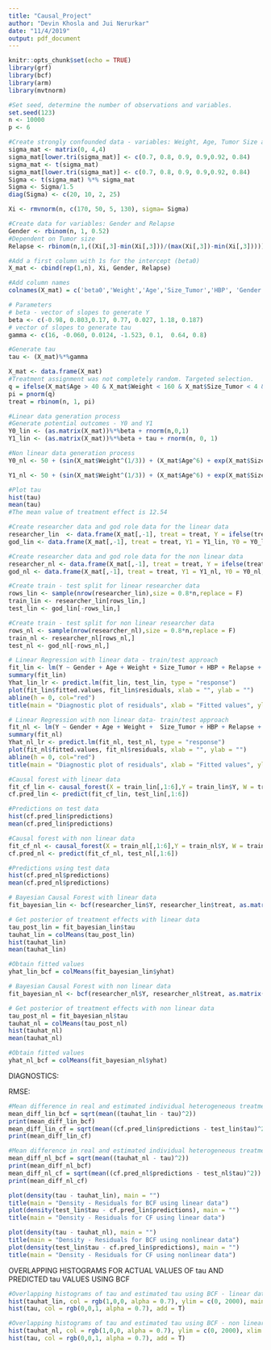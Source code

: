 ```yaml
---
title: "Causal_Project"
author: "Devin Khosla and Jui Nerurkar"
date: "11/4/2019"
output: pdf_document
---
```


```r
knitr::opts_chunk$set(echo = TRUE)
library(grf)
library(bcf)
library(arm)
library(mvtnorm)
```

```r
#Set seed, determine the number of observations and variables.
set.seed(123)
n <- 10000
p <- 6
```


```r
#Create strongly confounded data - variables: Weight, Age, Tumor Size and Blood Pressure
sigma_mat <- matrix(0, 4,4)
sigma_mat[lower.tri(sigma_mat)] <- c(0.7, 0.8, 0.9, 0.9,0.92, 0.84)
sigma_mat <- t(sigma_mat)
sigma_mat[lower.tri(sigma_mat)] <- c(0.7, 0.8, 0.9, 0.9,0.92, 0.84)
Sigma <- t(sigma_mat) %*% sigma_mat
Sigma <- Sigma/1.5
diag(Sigma) <- c(20, 10, 2, 25)

Xi <- rmvnorm(n, c(170, 50, 5, 130), sigma= Sigma)

#Create data for variables: Gender and Relapse
Gender <- rbinom(n, 1, 0.52)
#Dependent on Tumor size
Relapse <- rbinom(n,1,((Xi[,3]-min(Xi[,3]))/(max(Xi[,3])-min(Xi[,3]))))
```


```r
#Add a first column with 1s for the intercept (beta0)
X_mat <- cbind(rep(1,n), Xi, Gender, Relapse)

#Add column names
colnames(X_mat) = c('beta0','Weight','Age','Size_Tumor','HBP', 'Gender','Relapse')

# Parameters 
# beta - vector of slopes to generate Y
beta <- c(-0.98, 0.803,0.17, 0.77, 0.027, 1.18, 0.187)
# vector of slopes to generate tau
gamma <- c(16, -0.060, 0.0124, -1.523, 0.1,  0.64, 0.8)

#Generate tau
tau <- (X_mat)%*%gamma
```

```r
X_mat <- data.frame(X_mat)
#Treatment assignment was not completely random. Targeted selection.
q = ifelse(X_mat$Age > 40 & X_mat$Weight < 160 & X_mat$Size_Tumor < 4 & X_mat$Relapse == 0, -1, 1)
pi = pnorm(q)
treat = rbinom(n, 1, pi)
```

```r
#Linear data generation process 
#Generate potential outcomes - Y0 and Y1 
Y0_lin <- (as.matrix(X_mat))%*%beta + rnorm(n,0,1)
Y1_lin <- (as.matrix(X_mat))%*%beta + tau + rnorm(n, 0, 1)
```

```r
#Non linear data generation process
Y0_nl <- 50 + (sin(X_mat$Weight^(1/3)) + (X_mat$Age^6) + exp(X_mat$Size_Tumor) + X_mat$Relapse) *(10^-9) + rbeta(n,0.5,1/3)

Y1_nl <- 50 + (sin(X_mat$Weight^(1/3)) + (X_mat$Age^6) + exp(X_mat$Size_Tumor) + X_mat$Relapse) *(10^-9) + rbeta(n,0.5,1/3)+ tau
```

```r
#Plot tau
hist(tau)
mean(tau)
#The mean value of treatment effect is 12.54
```


```r
#Create researcher data and god role data for the linear data
researcher_lin  <- data.frame(X_mat[,-1], treat = treat, Y = ifelse(treat == 1, Y1_lin, Y0_lin))
god_lin <- data.frame(X_mat[,-1], treat = treat, Y1 = Y1_lin, Y0 = Y0_lin, tau = tau)

#Create researcher data and god role data for the non linear data
researcher_nl <- data.frame(X_mat[,-1], treat = treat, Y = ifelse(treat == 1, Y1_nl, Y0_nl))
god_nl <- data.frame(X_mat[,-1], treat = treat, Y1 = Y1_nl, Y0 = Y0_nl, tau = tau)
```

```r
#Create train - test split for linear researcher data
rows_lin <- sample(nrow(researcher_lin),size = 0.8*n,replace = F)
train_lin <- researcher_lin[rows_lin,]
test_lin <- god_lin[-rows_lin,]

#Create train - test split for non linear researcher data
rows_nl <- sample(nrow(researcher_nl),size = 0.8*n,replace = F)
train_nl <- researcher_nl[rows_nl,]
test_nl <- god_nl[-rows_nl,]
```

```r
# Linear Regression with linear data - train/test approach
fit_lin <- lm(Y ~ Gender + Age + Weight + Size_Tumor + HBP + Relapse + treat,data = train_lin)
summary(fit_lin)
Yhat_lin_lr <- predict.lm(fit_lin, test_lin, type = "response")
plot(fit_lin$fitted.values, fit_lin$residuals, xlab = "", ylab = "")
abline(h = 0, col="red")
title(main = "Diagnostic plot of residuals", xlab = "Fitted values", ylab = "Residuals")
```

```r

# Linear Regression with non linear data- train/test approach
fit_nl <- lm(Y ~ Gender + Age + Weight +  Size_Tumor + HBP + Relapse + treat,data = train_nl)
summary(fit_nl)
Yhat_nl_lr <- predict.lm(fit_nl, test_nl, type = "response")
plot(fit_nl$fitted.values, fit_nl$residuals, xlab = "", ylab = "")
abline(h = 0, col="red")
title(main = "Diagnostic plot of residuals", xlab = "Fitted values", ylab = "Residuals")
```

```r
#Causal forest with linear data
fit_cf_lin <- causal_forest(X = train_lin[,1:6],Y = train_lin$Y, W = train_lin$treat)
cf.pred_lin <- predict(fit_cf_lin, test_lin[,1:6])

#Predictions on test data
hist(cf.pred_lin$predictions)
mean(cf.pred_lin$predictions)
```

```r
#Causal forest with non linear data
fit_cf_nl <- causal_forest(X = train_nl[,1:6],Y = train_nl$Y, W = train_nl$treat)
cf.pred_nl <- predict(fit_cf_nl, test_nl[,1:6])

#Predictions using test data
hist(cf.pred_nl$predictions)
mean(cf.pred_nl$predictions)
```

```r
# Bayesian Causal Forest with linear data
fit_bayesian_lin <- bcf(researcher_lin$Y, researcher_lin$treat, as.matrix(researcher_lin[,1:6]),as.matrix(researcher_lin[,1:6]), pihat = pi, nburn = 2000, nsim = 2000)

# Get posterior of treatment effects with linear data
tau_post_lin = fit_bayesian_lin$tau
tauhat_lin = colMeans(tau_post_lin)
hist(tauhat_lin)
mean(tauhat_lin)

#Obtain fitted values
yhat_lin_bcf = colMeans(fit_bayesian_lin$yhat)
```

```r
# Bayesian Causal Forest with non linear data
fit_bayesian_nl <- bcf(researcher_nl$Y, researcher_nl$treat, as.matrix(researcher_nl[,1:6]),as.matrix(researcher_nl[,1:6]), pihat = pi, nburn = 2000, nsim = 2000)

# Get posterior of treatment effects with non linear data
tau_post_nl = fit_bayesian_nl$tau
tauhat_nl = colMeans(tau_post_nl)
hist(tauhat_nl)
mean(tauhat_nl)

#Obtain fitted values
yhat_nl_bcf = colMeans(fit_bayesian_nl$yhat)
```


DIAGNOSTICS:

RMSE:
```r
#Mean difference in real and estimated individual heterogeneous treatment effects for linear data
mean_diff_lin_bcf = sqrt(mean((tauhat_lin - tau)^2))
print(mean_diff_lin_bcf)
mean_diff_lin_cf = sqrt(mean((cf.pred_lin$predictions - test_lin$tau)^2))
print(mean_diff_lin_cf)

#Mean difference in real and estimated individual heterogeneous treatment effects for non - linear data
mean_diff_nl_bcf = sqrt(mean((tauhat_nl - tau)^2))
print(mean_diff_nl_bcf)
mean_diff_nl_cf = sqrt(mean((cf.pred_nl$predictions - test_nl$tau)^2))
print(mean_diff_nl_cf)
```

```r
plot(density(tau - tauhat_lin), main = "")
title(main = "Density - Residuals for BCF using linear data")
plot(density(test_lin$tau - cf.pred_lin$predictions), main = "")
title(main = "Density - Residuals for CF using linear data")
```

```r
plot(density(tau - tauhat_nl), main = "")
title(main = "Density - Residuals for BCF using nonlinear data")
plot(density(test_lin$tau - cf.pred_lin$predictions), main = "")
title(main = "Density - Residuals for CF using nonlinear data")
```

OVERLAPPING HISTOGRAMS FOR ACTUAL VALUES OF tau AND PREDICTED tau VALUES USING BCF
```r
#Overlapping histograms of tau and estimated tau using BCF - linear data
hist(tauhat_lin, col = rgb(1,0,0, alpha = 0.7), ylim = c(0, 2000), main = "Overlapping Histogram - tau and predicted tau - BCF- Linear data", xlab = "tau/predicted tau")
hist(tau, col = rgb(0,0,1, alpha = 0.7), add = T)

#Overlapping histograms of tau and estimated tau using BCF - non linear data
hist(tauhat_nl, col = rgb(1,0,0, alpha = 0.7), ylim = c(0, 2000), xlim = c(5, 25), main = "Overlapping Histogram - tau and predicted tau - BCF- Nonlinear data", xlab = "tau/predicted tau")
hist(tau, col = rgb(0,0,1, alpha = 0.7), add = T)
```






